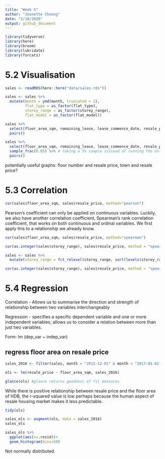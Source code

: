 ```yaml
---
title: "Week 5"
author: "Jeanette Choong"
date: "2/18/2020"
output: github_document
---
```


```r
library(tidyverse)
library(here)
library(broom)
library(lubridate)
library(forcats)
```



# 5.2 Visualisation

```r
sales <- readRDS(here::here("data/sales.rds"))

sales <- sales %>% 
  mutate(month = ymd(month, truncated = 1), 
         flat_type = as_factor(flat_type), 
         storey_range = as_factor(storey_range),
         flat_model = as_factor(flat_model))
```

```r
sales %>% 
  select(floor_area_sqm, remaining_lease, lease_commence_date, resale_price) %>%
  pairs()
```

```r
sales %>% 
  select(floor_area_sqm, remaining_lease, lease_commence_date, resale_price) %>% 
  sample_frac(0.05) %>% # taking a 5% sample instead of running the entire thing, takes too long
  pairs()
```

potentially useful graphs: floor number and resale price, town and resale price?


# 5.3 Correlation

```r
cor(sales$floor_area_sqm, sales$resale_price, method="pearson")
```
Pearson’s coefficient can only be applied on continuous variables. Luckily, we also have another correlation coefficient, Spearman’s rank correlation coefficient, that works on both continuous and ordinal variables. We first apply this to a relationship we already know.

```r
cor(sales$floor_area_sqm, sales$resale_price, method="spearman")
```

```r
cor(as.integer(sales$storey_range), sales$resale_price, method = "spearman")
```

```r
sales <- sales %>% 
  mutate(storey_range = fct_relevel(storey_range, sort(levels(storey_range))))

cor(as.integer(sales$storey_range), sales$resale_price, method = "spearman")
```

# 5.4 Regression

Correlation - Allows us to summarise the direction and strength of relationship between two variables interchangeably

Regression - specifies a specific dependent variable and one or more independent variables; allows us to consider a relation between more than just two variables.

Form: lm (dep_var ~ indep_var)

## regress floor area on resale price
```r
sales_2016 <- filter(sales, month > "2015-12-01" & month < "2017-01-01")

ols <- lm(resale_price ~ floor_area_sqm, sales_2016)

glance(ols) #glance returns goodness of fit measures
```
While there is positive relationship between resale price and the floor area of HDB, the r-squared value is low perhaps because the human aspect of resale housing market makes it less predictable.


```r
tidy(ols)
```

```r
sales_ols <- augment(ols, data = sales_2016)
sales_ols
```

```r
sales_ols %>% 
  ggplot(aes(x=.resid))+
  geom_histogram(bins=50)
```
Not normally distributed.
